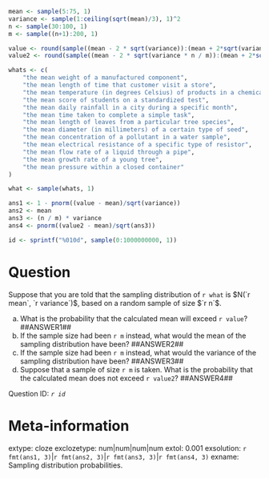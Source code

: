 ```r

mean <- sample(5:75, 1)
variance <- sample(1:ceiling(sqrt(mean)/3), 1)^2
n <- sample(30:100, 1)
m <- sample((n+1):200, 1)

value <- round(sample((mean - 2 * sqrt(variance)):(mean + 2*sqrt(variance)), 1), 1)
value2 <- round(sample((mean - 2 * sqrt(variance * n / m)):(mean + 2*sqrt(variance * n / m)), 1), 1)

whats <- c(
    "the mean weight of a manufactured component",
    "the mean length of time that customer visit a store",
    "the mean temperature (in degrees Celsius) of products in a chemical reaction",
    "the mean score of students on a standardized test",
    "the mean daily rainfall in a city during a specific month",
    "the mean time taken to complete a simple task",
    "the mean length of leaves from a particular tree species",
    "the mean diameter (in millimeters) of a certain type of seed",
    "the mean concentration of a pollutant in a water sample",
    "the mean electrical resistance of a specific type of resistor",
    "the mean flow rate of a liquid through a pipe",
    "the mean growth rate of a young tree",
    "the mean pressure within a closed container"
)

what <- sample(whats, 1)

ans1 <- 1 - pnorm((value - mean)/sqrt(variance))
ans2 <- mean
ans3 <- (n / m) * variance
ans4 <- pnorm((value2 - mean)/sqrt(ans3))

id <- sprintf("%010d", sample(0:1000000000, 1))

```

Question
========
Suppose that you are told that the sampling distribution of `r what` is $N(`r mean`, `r variance`)$, based on a random sample of size $`r n`$. 

a. What is the probability that the calculated mean will exceed `r value`? ##ANSWER1##
b. If the sample size had been `r m` instead, what would the mean of the sampling distribution have been? ##ANSWER2##
c. If the sample size had been `r m` instead, what would the variance of the sampling distribution have been? ##ANSWER3##
d. Suppose that a sample of size `r m` is taken. What is the probability that the calculated mean does not exceed `r value2`? ##ANSWER4##

Question ID: *`r id`*

Meta-information
================
extype: cloze
exclozetype: num|num|num|num
extol: 0.001
exsolution: `r fmt(ans1, 3)`|`r fmt(ans2, 3)`|`r fmt(ans3, 3)`|`r fmt(ans4, 3)`
exname: Sampling distribution probabilities.